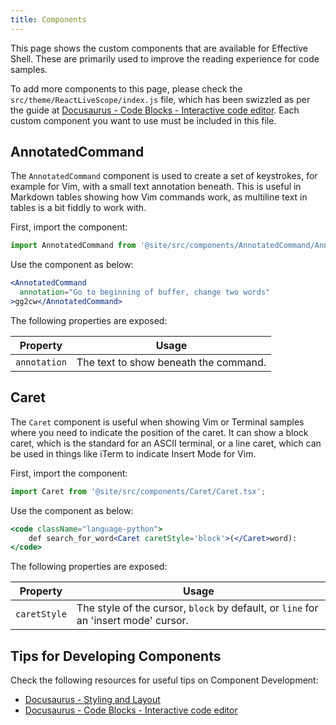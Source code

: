 ```yaml
---
title: Components
---
```


This page shows the custom components that are available for Effective Shell. These are primarily used to improve the reading experience for code samples.

To add more components to this page, please check the `src/theme/ReactLiveScope/index.js` file, which has been swizzled as per the guide at [Docusaurus - Code Blocks - Interactive code editor](https://docusaurus.io/docs/markdown-features/code-blocks#interactive-code-editor). Each custom component you want to use must be included in this file.

## AnnotatedCommand

The `AnnotatedCommand` component is used to create a set of keystrokes, for example for Vim, with a small text annotation beneath. This is useful in Markdown tables showing how Vim commands work, as multiline text in tables is a bit fiddly to work with.

First, import the component:

```jsx
import AnnotatedCommand from '@site/src/components/AnnotatedCommand/AnnotatedCommand.tsc';
```

Use the component as below:

```jsx live
<AnnotatedCommand
  annotation="Go to beginning of buffer, change two words"
>gg2cw</AnnotatedCommand>
```

The following properties are exposed:

| Property         | Usage                                                                             |
| ---------------- | --------------------------------------------------------------------------------- |
| `annotation`           | The text to show beneath the command. |

## Caret

The `Caret` component is useful when showing Vim or Terminal samples where you need to indicate the position of the caret. It can show a block caret, which is the standard for an ASCII terminal, or a line caret, which can be used in things like iTerm to indicate Insert Mode for Vim.

First, import the component:

```jsx
import Caret from '@site/src/components/Caret/Caret.tsx';
```

Use the component as below:

```jsx live
<code className="language-python">
    def search_for_word<Caret caretStyle='block'>(</Caret>word):
</code>
```

The following properties are exposed:

| Property         | Usage                                                                             |
| ---------------- | --------------------------------------------------------------------------------- |
| `caretStyle`           | The style of the cursor, `block` by default, or `line` for an 'insert mode' cursor. |

## Tips for Developing Components

Check the following resources for useful tips on Component Development:

- [Docusaurus - Styling and Layout](https://docusaurus.io/docs/styling-layout)
- [Docusaurus - Code Blocks - Interactive code editor](https://docusaurus.io/docs/markdown-features/code-blocks#interactive-code-editor)
